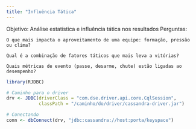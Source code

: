 ```yaml
---
title: "Influência Tática"
---
```


Objetivo: Análise estatística e influência tática nos resultados
Perguntas:

    O que mais impacta o aproveitamento de uma equipe: formação, pressão ou clima?

    Qual é a combinação de fatores táticos que mais leva a vitórias?

    Quais métricas de evento (passe, desarme, chute) estão ligadas ao desempenho?

```r
library(RJDBC)

# Caminho para o driver
drv <- JDBC(driverClass = "com.dse.driver.api.core.CqlSession", 
            classPath = "/caminho/do/driver/cassandra-driver.jar")

# Conectando
conn <- dbConnect(drv, "jdbc:cassandra://host:porta/keyspace")

```
